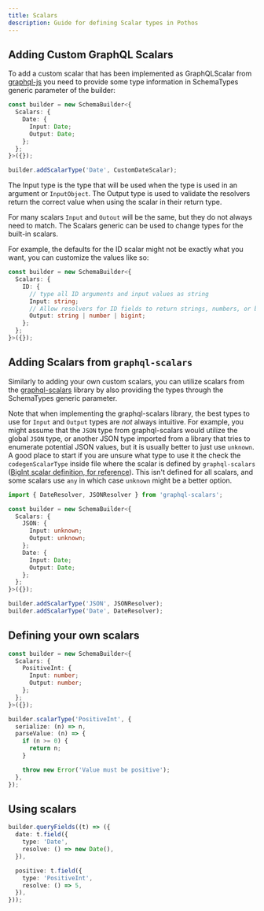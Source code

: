 ```yaml
---
title: Scalars
description: Guide for defining Scalar types in Pothos
---
```


## Adding Custom GraphQL Scalars

To add a custom scalar that has been implemented as GraphQLScalar from
[graphql-js](https://github.com/graphql/graphql-js) you need to provide some type information in
SchemaTypes generic parameter of the builder:

```typescript
const builder = new SchemaBuilder<{
  Scalars: {
    Date: {
      Input: Date;
      Output: Date;
    };
  };
}>({});

builder.addScalarType('Date', CustomDateScalar);
```

The Input type is the type that will be used when the type is used in an argument or `InputObject`.
The Output type is used to validate the resolvers return the correct value when using the scalar in
their return type.

For many scalars `Input` and `Outout` will be the same, but they do not always need to match. The
Scalars generic can be used to change types for the built-in scalars.

For example, the defaults for the ID scalar might not be exactly what you want, you can customize
the values like so:

```typescript
const builder = new SchemaBuilder<{
  Scalars: {
    ID: {
      // type all ID arguments and input values as string
      Input: string;
      // Allow resolvers for ID fields to return strings, numbers, or bigints
      Output: string | number | bigint;
    };
  };
}>({});
```

## Adding Scalars from `graphql-scalars`

Similarly to adding your own custom scalars, you can utilize scalars from the
[graphql-scalars](https://the-guild.dev/graphql/scalars/docs) library by also providing the types
through the SchemaTypes generic parameter.

Note that when implementing the graphql-scalars library, the best types to use for `Input` and
`Output` types are _not_ always intuitive. For example, you might assume that the `JSON` type from
graphql-scalars would utilize the global `JSON` type, or another JSON type imported from a library
that tries to enumerate potential JSON values, but it is usually better to just use `unknown`. A
good place to start if you are unsure what type to use it the check the `codegenScalarType` inside
file where the scalar is defined by `graphql-scalars`
([BigInt scalar definition, for reference](https://github.com/Urigo/graphql-scalars/blob/6bdccebb27a7f9be7b5d01dfb052a3e9c17432fc/src/scalars/BigInt.ts#L92)).
This isn't defined for all scalars, and some scalars use `any` in which case `unknown` might be a
better option.

```typescript
import { DateResolver, JSONResolver } from 'graphql-scalars';

const builder = new SchemaBuilder<{
  Scalars: {
    JSON: {
      Input: unknown;
      Output: unknown;
    };
    Date: {
      Input: Date;
      Output: Date;
    };
  };
}>({});

builder.addScalarType('JSON', JSONResolver);
builder.addScalarType('Date', DateResolver);
```

## Defining your own scalars

```typescript
const builder = new SchemaBuilder<{
  Scalars: {
    PositiveInt: {
      Input: number;
      Output: number;
    };
  };
}>({});

builder.scalarType('PositiveInt', {
  serialize: (n) => n,
  parseValue: (n) => {
    if (n >= 0) {
      return n;
    }

    throw new Error('Value must be positive');
  },
});
```

## Using scalars

```typescript
builder.queryFields((t) => ({
  date: t.field({
    type: 'Date',
    resolve: () => new Date(),
  }),

  positive: t.field({
    type: 'PositiveInt',
    resolve: () => 5,
  }),
}));
```
